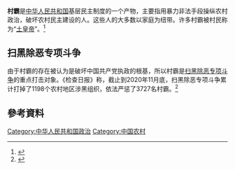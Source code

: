 {{Hoax|time=2022-06-16T13:24:55+00:00}}
'''村霸'''是[[中华人民共和国|中华人民共和国]]基层民主制度的一个产物，主要指用暴力非法手段操纵农村政治，破坏农村民主建设的人。这些人的大多数以家庭为纽带。许多村霸被村民称为“[[土皇帝|土皇帝]]”。<ref>{{Cite web|title=中国式“村霸治村”背后：有村支书获利5.8亿 被村民称为“土皇帝”|url=https://news.ifeng.com/c/81tPhRam0Ez|accessdate=2020-12-20|author=中国新闻周刊|date=2020-12-03|format=|publisher=|language=|archive-date=2020-12-03|archive-url=https://web.archive.org/web/20201203075320/https://news.ifeng.com/c/81tPhRam0Ez|dead-url=no}}</ref>

== 扫黑除恶专项斗争 ==
由于村霸的存在被认为是破坏中国共产党执政的根基，所以村霸是[[扫黑除恶专项斗争|扫黑除恶专项斗争]]的重点打击对象。{{cn|村霸多在[[江泽民|江泽民]]执政中国时期上台。}}《检查日报》称，截止到2020年11月底，扫黑除恶专项斗争累计打掉了1198个农村地区涉黑组织，依法严惩了3727名村霸。<ref>{{Cite web|title=检察日报--重拳打击“村霸”　巩固执政根基|url=http://newspaper.jcrb.com/2020/20201219/20201219_001/20201219_001_4.htm|accessdate=2020-12-20|author=|date=2020-12-19|format=|publisher=检察日报|language=}}</ref>
== 參考資料 ==
{{Reflist}}

[[Category:中华人民共和国政治|Category:中华人民共和国政治]]
[[Category:中国农村|Category:中国农村]]